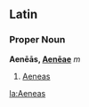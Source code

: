 ==Latin==
===Proper Noun===
'''Aenēās, [[Wiktionary Appendix:Latin second declension|Aenēae]]''' ''m''

#[[Aeneas]]

[[la:Aeneas]]